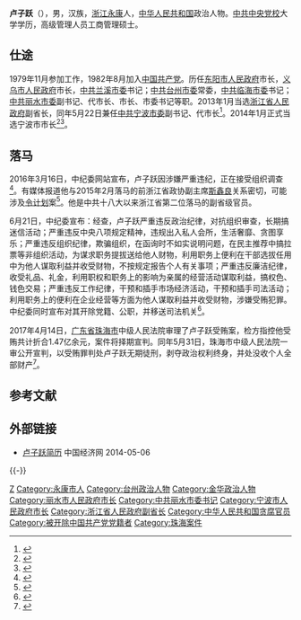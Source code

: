 '''卢子跃'''（{{bd|1962年|3月|catIdx=L卢}}），男，汉族，[[浙江|浙江]][[永康市|永康]]人，[[中华人民共和国|中华人民共和国]]政治人物。[[中共中央党校|中共中央党校]]大学学历，高级管理人员工商管理硕士。

== 仕途 ==
1979年11月参加工作，1982年8月加入[[中国共产党|中国共产党]]。历任[[东阳市人民政府|东阳市人民政府]]市长，[[义乌市人民政府|义乌市人民政府]]市长，[[中共兰溪市委|中共兰溪市委]]书记；[[中共台州市委|中共台州市委]]常委，[[中共临海市委|中共临海市委]]书记；[[中共丽水市委|中共丽水市委]]副书记、代市长、市长、市委书记等职。2013年1月当选[[浙江省人民政府|浙江省人民政府]]副省长，同年5月22日兼任[[中共宁波市委|中共宁波市委]]副书记、代市长<ref>{{cite web|accessdate=2013-05-01|url=http://news.xinmin.cn/shehui/2013/05/22/20381228.html|title=中央和浙江省委决定：卢子跃任宁波市委副书记、代市长|publisher=[[新民网|新民网]]|archive-date=2016-03-04|archive-url=https://web.archive.org/web/20160304203750/http://news.xinmin.cn/shehui/2013/05/22/20381228.html|dead-url=no}}</ref>。2014年1月正式当选宁波市市长<ref>{{cite web|accessdate=2014-06-06|url=http://district.ce.cn/newarea/sddy/201401/11/t20140111_2102109.shtml|title=卢子跃当选宁波市市长|publisher=中国经济网|archive-date=2019-06-10|archive-url=https://web.archive.org/web/20190610114643/http://district.ce.cn/newarea/sddy/201401/11/t20140111_2102109.shtml|dead-url=no}}</ref><ref>{{cite web|accessdate=2014-07-14|url=http://district.ce.cn/zt/zlk/bg/201401/28/t20140128_2228600.shtml|title=宁波市政府工作报告 (2014年1月7日 卢子跃)|publisher=中国经济网|archive-date=2019-06-13|archive-url=https://web.archive.org/web/20190613130218/http://district.ce.cn/zt/zlk/bg/201401/28/t20140128_2228600.shtml|dead-url=no}}</ref>。
== 落马 ==
2016年3月16日，中纪委网站宣布，卢子跃因涉嫌严重违纪，正在接受组织调查<ref>{{cite web|url=http://www.ccdi.gov.cn/yw/201603/t20160316_76214.html|title=浙江省宁波市委副书记、市长卢子跃涉嫌严重违纪接受组织调查|publisher=中央纪委监察部网站|date=2016-03-16|accessdate=2016-03-16|archive-date=2016-10-14|archive-url=https://web.archive.org/web/20161014044121/http://www.ccdi.gov.cn/yw/201603/t20160316_76214.html|dead-url=no}}</ref>。有媒体报道他与2015年2月落马的前浙江省政协副主席[[斯鑫良|斯鑫良]]关系密切，可能涉及[[令计划|令计划]]案<ref>{{cite web|url=http://news.163.com/16/0316/14/BI9MGM4H0001124J.html|title=宁波市长卢子跃落马 或涉令计划案|publisher=网易|date=2016-03-16|accessdate=2016-03-16|archive-url=https://web.archive.org/web/20160320043338/http://news.163.com/16/0316/14/BI9MGM4H0001124J.html|archive-date=2016-03-20|dead-url=yes}}</ref>。他是中共十八大以来浙江省第二位落马的副省级官员。

6月21日，中纪委宣布：经查，卢子跃严重违反政治纪律，对抗组织审查，长期搞迷信活动；严重违反中央八项规定精神，违规出入私人会所，生活奢靡、贪图享乐；严重违反组织纪律，欺骗组织，在函询时不如实说明问题，在民主推荐中搞拉票等非组织活动，为谋求职务提拔送给他人财物，利用职务上便利在干部选拔任用中为他人谋取利益并收受财物，不按规定报告个人有关事项；严重违反廉洁纪律，收受礼品、礼金，利用职权和职务上的影响为亲属的经营活动谋取利益，搞权色、钱色交易；严重违反工作纪律，干预和插手市场经济活动，干预和插手司法活动；利用职务上的便利在企业经营等方面为他人谋取利益并收受财物，涉嫌受贿犯罪。中纪委同时宣布对其开除党籍、公职，并移送司法机关<ref>{{cite web |url = http://www.ccdi.gov.cn/xwtt/201606/t20160621_80705.html |title = 浙江省宁波市原市委副书记、市长卢子跃严重违纪被开除党籍 |accessdate = 2016-06-21 |publisher = 中央纪委监察部 |archive-date = 2016-10-14 |archive-url = https://web.archive.org/web/20161014044222/http://www.ccdi.gov.cn/xwtt/201606/t20160621_80705.html |dead-url = no }}</ref>。

2017年4月14日，[[广东省|广东省]][[珠海市|珠海市]]中级人民法院审理了卢子跃受贿案，检方指控他受贿共计折合1.47亿余元，案件将择期宣判。同年5月31日，珠海市中级人民法院一审公开宣判，以受贿罪判处卢子跃无期徒刑，剥夺政治权利终身，并处没收个人全部财产<ref>{{Cite web|url=http://news.sina.com.cn/c/nd/2017-05-31/doc-ifyfqvmh9718494.shtml|title=宁波原市长卢子跃受贿超1.47亿 被判无期徒刑|accessdate=2017-05-31|author=|date=2017-05-31|work=|publisher=新浪新聞|archive-date=2020-11-09|archive-url=https://web.archive.org/web/20201109120541/http://news.sina.com.cn/c/nd/2017-05-31/doc-ifyfqvmh9718494.shtml|dead-url=no}}</ref>。

== 参考文献 ==
{{reflist|30em}}

== 外部链接 ==
*[http://district.ce.cn/newarea/sddy/201401/11/t20140111_2102109.shtml 卢子跃简历]{{Wayback|url=http://district.ce.cn/newarea/sddy/201401/11/t20140111_2102109.shtml |date=20190610114643 }} 中国经济网 2014-05-06
{{-}}
{{start box}}
{{s-gov|prc}}
{{s-before|[[刘奇|刘　奇]]}}
{{s-title|[[宁波市人民政府|宁波市人民政府]]市长|2013年5月－2016年3月}}
{{s-after|[[裘东耀|裘东耀]]<ref group="注">卢子跃落马后，[http://ldzl.people.com.cn/dfzlk/front/personPage15608.htm 唐一军] {{Wayback|url=http://ldzl.people.com.cn/dfzlk/front/personPage15608.htm |date=20190218154716 }}曾作为宁波市委书记代为行使市长权力但未真正就任市长，卢子跃下一任市长应为[[裘东耀|裘东耀]]</ref>}}
{{s-before|[[陈荣高|陈荣高]]}}
{{s-title|[[丽水市人民政府|丽水市人民政府]]市长|2008年5月－2011年3月}}
{{s-after|[[王永康_(1963年11月)|王永康]]}}
{{s-ppo|cpc}}
{{s-before|[[陈荣高|陈荣高]]}}
{{s-title|[[中国共产党丽水市委员会|中国共产党丽水市委员会]]书记|2011年3月－2013年3月}}
{{s-after|[[王永康_(1963年11月)|王永康]]}}
{{end box}}
{{Reflist|group=注}}

{{中华人民共和国宁波市正职领导人}}
{{中共十八大到十九大期间的反腐败工作}}

{{Authority control}}
{{DEFAULTSORT:Lu}}
[[Category:卢姓|Z]]
[[Category:永康市人|Category:永康市人]]
[[Category:台州政治人物|Category:台州政治人物]]
[[Category:金华政治人物|Category:金华政治人物]]
[[Category:丽水市人民政府市长|Category:丽水市人民政府市长]]
[[Category:中共丽水市委书记|Category:中共丽水市委书记]]
[[Category:宁波市人民政府市长|Category:宁波市人民政府市长]]
[[Category:浙江省人民政府副省长|Category:浙江省人民政府副省长]]
[[Category:中华人民共和国贪腐官员|Category:中华人民共和国贪腐官员]]
[[Category:被开除中国共产党党籍者|Category:被开除中国共产党党籍者]]
[[Category:珠海案件|Category:珠海案件]]